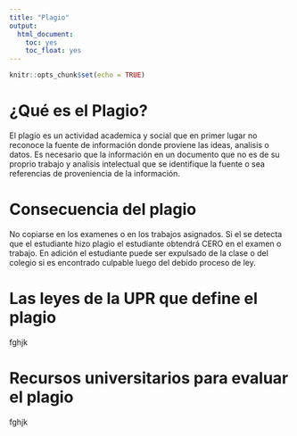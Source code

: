 ```yaml
---
title: "Plagio"
output: 
  html_document:
    toc: yes
    toc_float: yes
---
```


```r
knitr::opts_chunk$set(echo = TRUE)
```

# ¿Qué es el Plagio?

El plagio es un actividad academica y social que en primer lugar no reconoce la fuente de información donde proviene las ideas, analisis o datos.  Es necesario que la información en un documento que no es de su proprio trabajo y analisis intelectual que se identifique la fuente o sea referencias de proveniencia de la información.  

# Consecuencia del plagio

 No copiarse en los examenes o en los trabajos asignados. 
 Si el se detecta que el estudiante hizo plagio el estudiante obtendrá CERO en el examen o trabajo.
 En adición el estudiante puede ser expulsado de la clase o del colegio si es encontrado culpable luego del debido proceso de ley. 
 
# Las leyes de la UPR que define el plagio

fghjk

# Recursos universitarios para evaluar el plagio

fghjk


